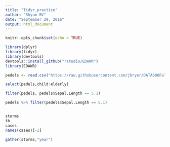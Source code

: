 ```yaml
---
title: "Tidyr_practice"
author: "Shyam BV"
date: "September 29, 2016"
output: html_document
---
```


```r
knitr::opts_chunk$set(echo = TRUE)

library(dplyr)
library(tidyr)
library(devtools)
devtools::install_github("rstudio/EDAWR")
library(EDAWR)

```


```r

pedels <- read.csv("https://raw.githubusercontent.com/jbryer/DATA606Fall2016/master/Data/Data%20from%20openintro.org/Ch%201%20Exercise%20Data/iris.csv",header = TRUE,sep = ",")

select(pedels,child:elderly)

filter(pedels, pedels$Sepal.Length == 5.1)

pedels %>% filter(pedels$Sepal.Length == 5.1)


storms
tb
cases
names(cases)[-2]

gather(storms,"year")



```

